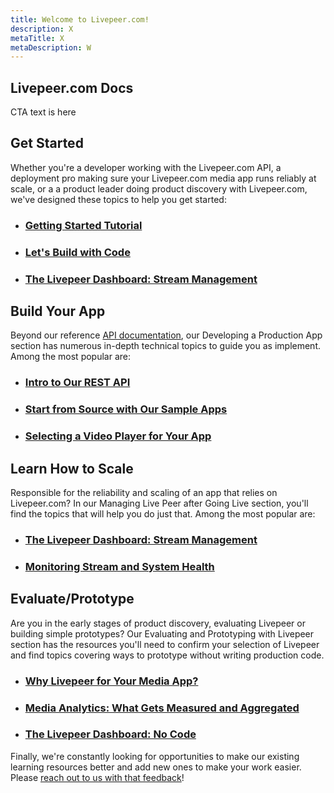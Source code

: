 ```yaml
---
title: Welcome to Livepeer.com!
description: X
metaTitle: X
metaDescription: W
---
```


<!-- This is A... -->

## Livepeer.com Docs

CTA text is here

## Get Started

Whether you're a developer working with the Livepeer.com API, a deployment pro
making sure your Livepeer.com media app runs reliably at scale, or a a product
leader doing product discovery with Livepeer.com, we've designed these topics to
help you get started:

- ### [Getting Started Tutorial](guides/quick-start-tutorial)
- ### [Let's Build with Code](guides/developing-a-production-app/lets-build)
- ### [The Livepeer Dashboard: Stream Management](guides/managing-livepeer-after-going-live/livepeer-dashboard-no-code)

## Build Your App

Beyond our reference [API documentation](./api-reference), our Developing a
Production App section has numerous in-depth technical topics to guide you as
implement. Among the most popular are:

- ### [Intro to Our REST API](guides/developing-a-production-app/intro-to-the-rest-api)
- ### [Start from Source with Our Sample Apps](guides/developing-a-production-app/start-with-our-sample-apps)
- ### [Selecting a Video Player for Your App](guides/developing-a-production-app/selecting-a-video-player-for-your-app)

## Learn How to Scale

Responsible for the reliability and scaling of an app that relies on
Livepeer.com? In our Managing Live Peer after Going Live section, you'll find
the topics that will help you do just that. Among the most popular are:

- ### [The Livepeer Dashboard: Stream Management](guides/managing-livepeer-after-going-live/livepeer-dashboard-stream-management)
- ### [Monitoring Stream and System Health](guides/managing-livepeer-after-going-live/stream-health)

## Evaluate/Prototype

Are you in the early stages of product discovery, evaluating Livepeer or
building simple prototypes? Our Evaluating and Prototyping with Livepeer section
has the resources you'll need to confirm your selection of Livepeer and find
topics covering ways to prototype without writing production code.

- ### [Why Livepeer for Your Media App?](guides/evaluating-and-prototyping-with-livepeer/why-livepeer-for-your-media-app)
- ### [Media Analytics: What Gets Measured and Aggregated](guides/evaluating-and-prototyping-with-livepeer/media-analytics-what-gets-measured-and-aggregated)
- ### [The Livepeer Dashboard: No Code](guides/evaluating-and-prototyping-with-livepeer/livepeer-dashboard-no-code)

Finally, we're constantly looking for opportunities to make our existing
learning resources better and add new ones to make your work easier. Please
[reach out to us with that feedback](../../contact)!

